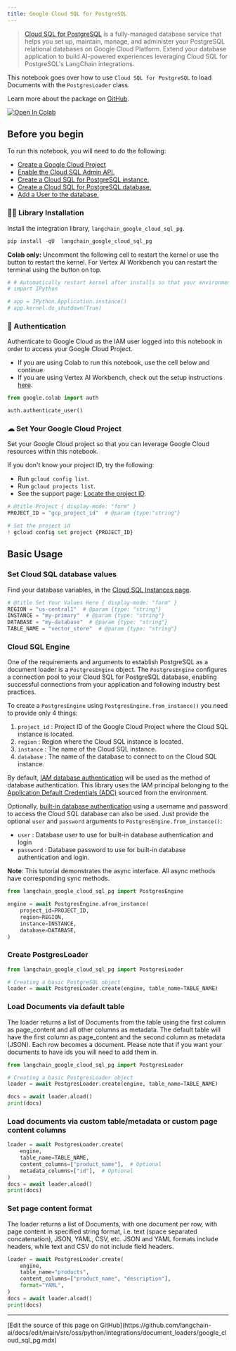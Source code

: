 ```yaml
---
title: Google Cloud SQL for PostgreSQL
---
```


> [Cloud SQL for PostgreSQL](https://cloud.google.com/sql/docs/postgres) is a fully-managed database service that helps you set up, maintain, manage, and administer your PostgreSQL relational databases on Google Cloud Platform. Extend your database application to build AI-powered experiences leveraging Cloud SQL for PostgreSQL's LangChain integrations.

This notebook goes over how to use `Cloud SQL for PostgreSQL` to load Documents with the `PostgresLoader` class.

Learn more about the package on [GitHub](https://github.com/googleapis/langchain-google-cloud-sql-pg-python/).

[![Open In Colab](https://colab.research.google.com/assets/colab-badge.svg)](https://colab.research.google.com/github/googleapis/langchain-google-cloud-sql-pg-python/blob/main/docs/document_loader.ipynb)

## Before you begin

To run this notebook, you will need to do the following:

* [Create a Google Cloud Project](https://developers.google.com/workspace/guides/create-project)
* [Enable the Cloud SQL Admin API.](https://console.cloud.google.com/marketplace/product/google/sqladmin.googleapis.com)
* [Create a Cloud SQL for PostgreSQL instance.](https://cloud.google.com/sql/docs/postgres/create-instance)
* [Create a Cloud SQL for PostgreSQL database.](https://cloud.google.com/sql/docs/postgres/create-manage-databases)
* [Add a User to the database.](https://cloud.google.com/sql/docs/postgres/create-manage-users)

### 🦜🔗 Library Installation

Install the integration library, `langchain_google_cloud_sql_pg`.

```python
pip install -qU  langchain_google_cloud_sql_pg
```

**Colab only:** Uncomment the following cell to restart the kernel or use the button to restart the kernel. For Vertex AI Workbench you can restart the terminal using the button on top.

```python
# # Automatically restart kernel after installs so that your environment can access the new packages
# import IPython

# app = IPython.Application.instance()
# app.kernel.do_shutdown(True)
```

### 🔐 Authentication

Authenticate to Google Cloud as the IAM user logged into this notebook in order to access your Google Cloud Project.

* If you are using Colab to run this notebook, use the cell below and continue.
* If you are using Vertex AI Workbench, check out the setup instructions [here](https://github.com/GoogleCloudPlatform/generative-ai/tree/main/setup-env).

```python
from google.colab import auth

auth.authenticate_user()
```

### ☁ Set Your Google Cloud Project

Set your Google Cloud project so that you can leverage Google Cloud resources within this notebook.

If you don't know your project ID, try the following:

* Run `gcloud config list`.
* Run `gcloud projects list`.
* See the support page: [Locate the project ID](https://support.google.com/googleapi/answer/7014113).

```python
# @title Project { display-mode: "form" }
PROJECT_ID = "gcp_project_id"  # @param {type:"string"}

# Set the project id
! gcloud config set project {PROJECT_ID}
```

## Basic Usage

### Set Cloud SQL database values

Find your database variables, in the [Cloud SQL Instances page](https://console.cloud.google.com/sql/instances).

```python
# @title Set Your Values Here { display-mode: "form" }
REGION = "us-central1"  # @param {type: "string"}
INSTANCE = "my-primary"  # @param {type: "string"}
DATABASE = "my-database"  # @param {type: "string"}
TABLE_NAME = "vector_store"  # @param {type: "string"}
```

### Cloud SQL Engine

One of the requirements and arguments to establish PostgreSQL as a document loader is a `PostgresEngine` object. The `PostgresEngine`  configures a connection pool to your Cloud SQL for PostgreSQL database, enabling successful connections from your application and following industry best practices.

To create a `PostgresEngine` using `PostgresEngine.from_instance()` you need to provide only 4 things:

1. `project_id` : Project ID of the Google Cloud Project where the Cloud SQL instance is located.
1. `region` : Region where the Cloud SQL instance is located.
1. `instance` : The name of the Cloud SQL instance.
1. `database` : The name of the database to connect to on the Cloud SQL instance.

By default, [IAM database authentication](https://cloud.google.com/sql/docs/postgres/iam-authentication) will be used as the method of database authentication. This library uses the IAM principal belonging to the [Application Default Credentials (ADC)](https://cloud.google.com/docs/authentication/application-default-credentials) sourced from the environment.

Optionally, [built-in database authentication](https://cloud.google.com/sql/docs/postgres/users) using a username and password to access the Cloud SQL database can also be used. Just provide the optional `user` and `password` arguments to `PostgresEngine.from_instance()`:

* `user` : Database user to use for built-in database authentication and login
* `password` : Database password to use for built-in database authentication and login.

**Note**: This tutorial demonstrates the async interface. All async methods have corresponding sync methods.

```python
from langchain_google_cloud_sql_pg import PostgresEngine

engine = await PostgresEngine.afrom_instance(
    project_id=PROJECT_ID,
    region=REGION,
    instance=INSTANCE,
    database=DATABASE,
)
```

### Create PostgresLoader

```python
from langchain_google_cloud_sql_pg import PostgresLoader

# Creating a basic PostgreSQL object
loader = await PostgresLoader.create(engine, table_name=TABLE_NAME)
```

### Load Documents via default table

The loader returns a list of Documents from the table using the first column as page_content and all other columns as metadata. The default table will have the first column as
page_content and the second column as metadata (JSON). Each row becomes a document. Please note that if you want your documents to have ids you will need to add them in.

```python
from langchain_google_cloud_sql_pg import PostgresLoader

# Creating a basic PostgresLoader object
loader = await PostgresLoader.create(engine, table_name=TABLE_NAME)

docs = await loader.aload()
print(docs)
```

### Load documents via custom table/metadata or custom page content columns

```python
loader = await PostgresLoader.create(
    engine,
    table_name=TABLE_NAME,
    content_columns=["product_name"],  # Optional
    metadata_columns=["id"],  # Optional
)
docs = await loader.aload()
print(docs)
```

### Set page content format

The loader returns a list of Documents, with one document per row, with page content in specified string format, i.e. text (space separated concatenation), JSON, YAML, CSV, etc. JSON and YAML formats include headers, while text and CSV do not include field headers.

```python
loader = await PostgresLoader.create(
    engine,
    table_name="products",
    content_columns=["product_name", "description"],
    format="YAML",
)
docs = await loader.aload()
print(docs)
```

---

<Callout icon="pen-to-square" iconType="regular">
  [Edit the source of this page on GitHub](https://github.com/langchain-ai/docs/edit/main/src/oss/python/integrations/document_loaders/google_cloud_sql_pg.mdx)
</Callout>
